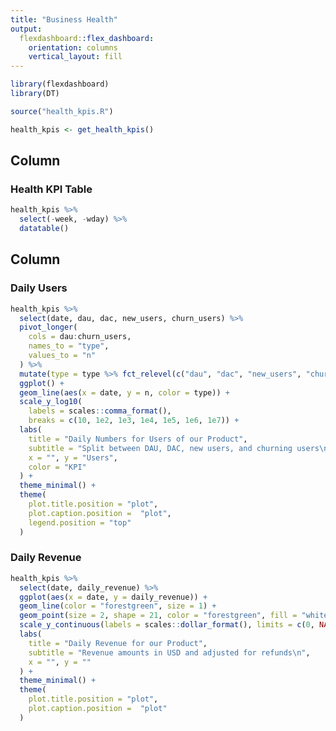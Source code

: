 ```yaml
---
title: "Business Health"
output: 
  flexdashboard::flex_dashboard:
    orientation: columns
    vertical_layout: fill
---
```


```r
library(flexdashboard)
library(DT)

source("health_kpis.R")
```

```r
health_kpis <- get_health_kpis()
```


Column {data-width=550}
-----------------------------------------------------------------------

### Health KPI Table

```r
health_kpis %>%
  select(-week, -wday) %>%
  datatable()
```

Column {data-width=450}
-----------------------------------------------------------------------

### Daily Users

```r
health_kpis %>%
  select(date, dau, dac, new_users, churn_users) %>%
  pivot_longer(
    cols = dau:churn_users,
    names_to = "type",
    values_to = "n"
  ) %>%
  mutate(type = type %>% fct_relevel(c("dau", "dac", "new_users", "churn_users"))) %>%
  ggplot() +
  geom_line(aes(x = date, y = n, color = type)) +
  scale_y_log10(
    labels = scales::comma_format(),
    breaks = c(10, 1e2, 1e3, 1e4, 1e5, 1e6, 1e7)) +
  labs(
    title = "Daily Numbers for Users of our Product",
    subtitle = "Split between DAU, DAC, new users, and churning users\n",
    x = "", y = "Users",
    color = "KPI"
  ) +
  theme_minimal() +
  theme(
    plot.title.position = "plot",
    plot.caption.position =  "plot",
    legend.position = "top"
  )
```

### Daily Revenue

```r
health_kpis %>%
  select(date, daily_revenue) %>%
  ggplot(aes(x = date, y = daily_revenue)) +
  geom_line(color = "forestgreen", size = 1) +
  geom_point(size = 2, shape = 21, color = "forestgreen", fill = "white", stroke = 1) +
  scale_y_continuous(labels = scales::dollar_format(), limits = c(0, NA)) +
  labs(
    title = "Daily Revenue for our Product",
    subtitle = "Revenue amounts in USD and adjusted for refunds\n",
    x = "", y = ""
  ) +
  theme_minimal() +
  theme(
    plot.title.position = "plot",
    plot.caption.position =  "plot"
  )
```

